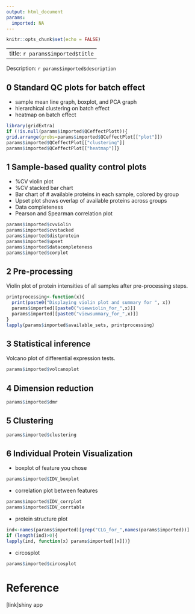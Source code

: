 ---
output: html_document
params:
  imported: NA
---


```{r setup, include=FALSE}
knitr::opts_chunk$set(echo = FALSE)
```

---
title: `r params$imported$title`
---

Description: `r params$imported$description`


## 0 Standard QC plots for batch effect

- sample mean line graph, boxplot, and PCA graph
- hierarchical clustering on batch effect
- heatmap on batch effect

```{r}
library(gridExtra)
if (!is.null(params$imported$QCeffectPlott)){
grid.arrange(grobs=params$imported$QCeffectPlot[["plot"]])
params$imported$QCeffectPlot[["clustering"]]
params$imported$QCeffectPlot[["heatmap"]]}
```

## 1 Sample-based quality control plots

- %CV violin plot
- %CV stacked bar chart
- Bar chart of # available proteins in each sample, colored by group
- Upset plot shows overlap of available proteins across groups
- Data completeness
- Pearson and Spearman correlation plot

```{r}
params$imported$cvviolin
params$imported$cvstacked
params$imported$distprotein
params$imported$upset
params$imported$datacompleteness
params$imported$corplot
```

## 2 Pre-processing
Violin plot of protein intensities of all samples after pre-processing steps.
```{r}
printprocessing<-function(x){
  print(paste0("Displaying violin plot and summary for ", x))
  params$imported[[paste0("viewviolin_for_",x)]]
  params$imported[[paste0("viewsummary_for_",x)]]
}
lapply(params$imported$available_sets, printprocessing)
```

## 3 Statistical inference
Volcano plot of differential expression tests. 
```{r}
params$imported$volcanoplot
```

## 4 Dimension reduction
```{r}
params$imported$dmr
```

## 5 Clustering
```{r}
params$imported$clustering
```

## 6 Individual Protein Visualization
- boxplot of feature you chose
```{r}
params$imported$IDV_boxplot
```

- correlation plot between features
```{r}
params$imported$IDV_corrplot
params$imported$IDV_corrtable
```

- protein structure plot
```{r}
ind<-names(params$imported)[grep("CLG_for_",names(params$imported))]
if (length(ind)>0){
lapply(ind, function(x) params$imported[[x]])}
```

- circosplot
```{r}
params$imported$circosplot
```

# Reference 
[link]shiny app 